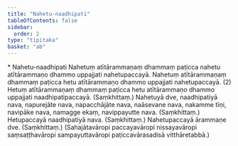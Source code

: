 ```yaml
---
title: "Nahetu-naadhipati"
tableOfContents: false
sidebar:
  order: 2
type: "tipitaka"
basket: "ab"
---
```



<DynamicBreadcrumb />

<Paragraph type="center">
* Nahetu-naadhipati
</Paragraph>

<Division number="487">

<Paragraph number="1078">
Nahetuṃ atītārammaṇaṃ dhammaṃ paṭicca nahetu atītārammaṇo dhammo uppajjati nahetupaccayā. Nahetuṃ atītārammaṇaṃ dhammaṃ paṭicca hetu atītārammaṇo dhammo uppajjati nahetupaccayā. (2)
</Paragraph>

<Paragraph number="1079">
Hetuṃ atītārammaṇaṃ dhammaṃ paṭicca hetu atītārammaṇo dhammo uppajjati naadhipatipaccayā. (Saṃkhittaṃ.)
</Paragraph>

</Division>
<Division number="488">

<Paragraph number="1080">
Nahetuyā dve, naadhipatiyā nava, napurejāte nava, napacchājāte nava, naāsevane nava, nakamme tīṇi, navipāke nava, namagge ekaṃ, navippayutte nava. (Saṃkhittaṃ.)
</Paragraph>

<Paragraph number="1081">
Hetupaccayā naadhipatiyā nava. (Saṃkhittaṃ.)
</Paragraph>

<Paragraph number="1082">
Nahetupaccayā ārammaṇe dve. (Saṃkhittaṃ.)
</Paragraph>

<Paragraph number="1083">
(Sahajātavāropi paccayavāropi nissayavāropi saṃsaṭṭhavāropi sampayuttavāropi paṭiccavārasadisā vitthāretabbā.)
</Paragraph>
</Division>